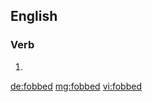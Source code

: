 ==English==

===Verb===
{{head|en|verb form}}

# {{en-past of|fob}}

[[de:fobbed]]
[[mg:fobbed]]
[[vi:fobbed]]